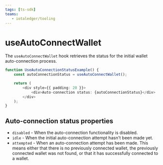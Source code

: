 ```yaml
---
tags: [ts-sdk]
teams:
   - iotaledger/tooling
---
```

# useAutoConnectWallet

The `useAutoConnectWallet` hook retrieves the status for the initial wallet auto-connection process.

```ts live
function UseAutoConnectionStatusExample() {
    const autoConnectionStatus = useAutoConnectWallet();

    return (
        <div style={{ padding: 20 }}>
            <div>Auto-connection status: {autoConnectionStatus}</div>
        </div>
    );
}
```

## Auto-connection status properties

-   `disabled` - When the auto-connection functionality is disabled.
-   `idle` - When the initial auto-connection attempt hasn't been made yet.
-   `attempted` - When an auto-connection attempt has been made. This means either that there is no
    previously connected wallet, the previously connected wallet was not found, or that it has
    successfully connected to a wallet.
